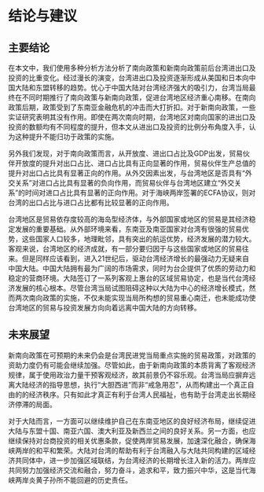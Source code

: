 # 结论与建议

## 主要结论

在本文中，我们使用多种分析方法分析了南向政策和新南向政策前后台湾进出口及投资的比重变化。经过漫长的演变，台湾进出口及投资逐渐形成从美国和日本向中国大陆和东盟转移的趋势。忧心于中国大陆对台湾经济强大的吸引力，台湾当局最终在不同时期推行了南向政策与新南向政策，促进台湾地区经济重心南移。在南向政策后期，政策受到了东南亚金融危机的冲击而大打折扣。对于新南向政策，一些实证研究表明其没有作用。即使在两次南向时期，台湾地区对南向国家的进出口及投资的数额均有不同程度的提升，但本文从进出口及投资的比例分布角度入手，认为这种提升不能归功于政策的实施。

另外我们发现，对于南向政策而言，从开放度、进出口占比及GDP出发，贸易伙伴开放度的提升对出口占比、进口占比具有正向显著的作用，贸易伙伴生产总值的提升对出口占比具有显著正向的作用。从外交因素出发，与台湾地区是否具有“外交关系”对进口占比具有显著的负向作用，而贸易伙伴与台湾地区建立“外交关系”的时间对进口占比具有显著的正向作用。对于海峡两岸签署的ECFA协议，则对台湾的出口占比与进口占比都有比较显著的正向作用。

台湾地区是贸易依存度较高的海岛型经济体，与外部国家或地区的贸易是其经济稳定发展的重要基础。从外部环境来看，东南亚及南亚国家对台湾有很强的贸易优势，这些国家人口较多，地理毗邻，具有突出的航运优势，经济发展的潜力较大。客观来说，台湾地区的经济成就，有一部分要归因于与这些国家或地区的贸易往来。但是同样应该看到，进入21世纪后，驱动台湾经济增长的最强动力无疑来自中国大陆。中国大陆拥有最为广阔的市场需求，同时为台企提供了优质的劳动力和稳定的营商环境。大陆签订了一系列客观上惠台的区域贸易协定，也是当代台湾经济发展的核心根本。尽管台湾当局试图阻碍这种以大陆为中心的经济增长模式，然而两次南向政策的实施，不仅未能实现当局所构想的贸易重心南迁，也未能成功使台湾地区的贸易与投资发展方向向着远离中国大陆的方向转移。

## 未来展望

新南向政策在可预期的未来仍会是台湾民进党当局重点实施的贸易政策，对政策的资助力度仍有可能会继续加强。尽管如此，由于新南向政策的本质背离了客观经济规律，属于使用政治力量干预客观经济，故其前景仍不容乐观。台湾当局应摒弃远离大陆经济的指导思想，执行“大胆西进”而非“戒急用忍”，从而构建出一个真正自由的的经济秩序。只有如此才真正有利于台湾人民福祉，也有助于台湾走出长期经济停滞的局面。

对于大陆而言，一方面可以继续维护自己在东南亚地区的良好经济布局，继续促进大陆与东盟十国、南亚六国、澳大利亚及新西兰之间的良好关系。另一方面，也应继续保持对台商投资的相关优惠条款，促使两岸贸易发展，加速深化融合，确保海峡两岸的和平和繁荣。大陆对台湾的帮助有利于台湾融入与大陆共同构建的区域经济共同体中，进一步加强区域联结，为台湾经济的长期增长注入新的活力。两岸应共同努力加强经济交流和融合，努力奋斗，追求和平，致力振兴中华，这是当代海峡两岸炎黄子孙所不能回避的历史责任。

